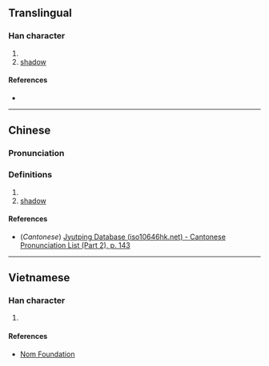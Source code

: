 {{character info/new}}
==Translingual==

===Han character===
{{Han char|rn=85|rad=水|as=11|sn=14|four=|canj=ESMA|ids=⿰氵習}}

# {{zh-only|滀漝|[[water]]}}
# [[shadow]]

====References====
* {{Han ref|kx=0646.100|dkj=18146|dj=1055.090|hdz=31733.060|uh=6F1D|ud=28445}}

----

==Chinese==
{{zh-forms}}

===Pronunciation===
{{zh-pron
|m=xí
|c=zaap6
|mc=
|oc=
|ma=
|cat=n
}}

===Definitions===
{{zh-hanzi}}

# {{zh-only|滀漝|[[water]]}}
# [[shadow]]

====References====
* (''Cantonese'') [http://www.iso10646hk.net/jp/document/download.jsp Jyutping Database (iso10646hk.net) - Cantonese Pronunciation List (Part 2), p. 143]

----

==Vietnamese==

===Han character===
{{vi-readings|rs=水11| hanviet = tấp}}

# {{defn|lang=vi|sort=水11}}

====References====
*[http://nomfoundation.org/common/nom_details.php?codepoint=6f1d Nom Foundation]